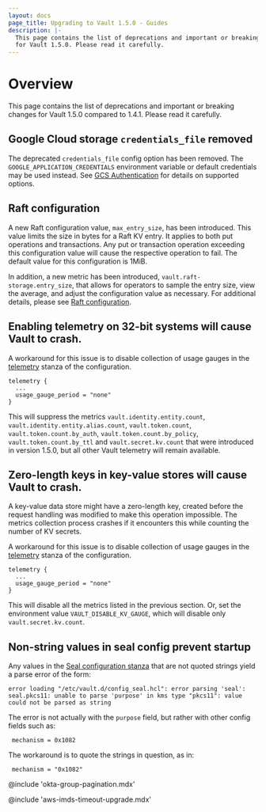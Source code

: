 ```yaml
---
layout: docs
page_title: Upgrading to Vault 1.5.0 - Guides
description: |-
  This page contains the list of deprecations and important or breaking changes
  for Vault 1.5.0. Please read it carefully.
---
```


# Overview

This page contains the list of deprecations and important or breaking changes
for Vault 1.5.0 compared to 1.4.1. Please read it carefully.

## Google Cloud storage `credentials_file` removed

The deprecated `credentials_file` config option has been removed. The `GOOGLE_APPLICATION_CREDENTIALS`
environment variable or default credentials may be used instead. See
[GCS Authentication](/vault/docs/configuration/storage/google-cloud-storage#gcs-authentication)
for details on supported options.

## Raft configuration

A new Raft configuration value, `max_entry_size`, has been introduced. This value
limits the size in bytes for a Raft KV entry. It applies to both put operations and
transactions. Any put or transaction operation exceeding this configuration value
will cause the respective operation to fail. The default value for this
configuration is 1MiB.

In addition, a new metric has been introduced, `vault.raft-storage.entry_size`,
that allows for operators to sample the entry size, view the average, and adjust
the configuration value as necessary. For additional details, please see
[Raft configuration](/vault/docs/configuration/storage/raft).

## Enabling telemetry on 32-bit systems will cause Vault to crash.

A workaround for this issue is to disable collection of usage gauges in
the [telemetry](/vault/docs/configuration/telemetry) stanza of the configuration.

```
telemetry {
  ...
  usage_gauge_period = "none"
}
```

This will suppress the metrics `vault.identity.entity.count`,
`vault.identity.entity.alias.count`, `vault.token.count`, `vault.token.count.by_auth`,
`vault.token.count.by_policy`, `vault.token.count.by_ttl` and `vault.secret.kv.count`
that were introduced in version 1.5.0, but all other Vault telemetry will remain available.

## Zero-length keys in key-value stores will cause Vault to crash.

A key-value data store might have a zero-length key, created before the request handling was
modified to make this operation impossible. The metrics collection process crashes if it encounters
this while counting the number of KV secrets.

A workaround for this issue is to disable collection of usage gauges in
the [telemetry](/vault/docs/configuration/telemetry) stanza of the configuration.

```
telemetry {
  ...
  usage_gauge_period = "none"
}
```

This will disable all the metrics listed in the previous section. Or, set the environment value
`VAULT_DISABLE_KV_GAUGE`, which will disable only `vault.secret.kv.count`.

## Non-string values in seal config prevent startup

Any values in the [Seal configuration stanza](/vault/docs/configuration/seal)
that are not quoted strings yield a parse error of the form:

```
error loading "/etc/vault.d/config_seal.hcl": error parsing 'seal': seal.pkcs11: unable to parse 'purpose' in kms type "pkcs11": value could not be parsed as string
```

The error is not actually with the `purpose` field, but rather with other config fields such as:

```
 mechanism = 0x1082
```

The workaround is to quote the strings in question, as in:

```
 mechanism = "0x1082"
```

@include 'okta-group-pagination.mdx'

@include 'aws-imds-timeout-upgrade.mdx'
